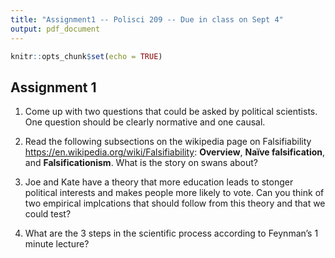 ```yaml
---
title: "Assignment1 -- Polisci 209 -- Due in class on Sept 4"
output: pdf_document
---
```


```r
knitr::opts_chunk$set(echo = TRUE)
```

## Assignment 1
1. Come up with two questions that could be asked by political scientists. One question should be clearly normative and one causal. 

2. Read the following subsections on the wikipedia page on Falsifiability [https://en.wikipedia.org/wiki/Falsifiability](https://en.wikipedia.org/wiki/Falsifiability): __Overview__, __Naïve falsification__, and __Falsificationism__. What is the story on swans about?

3. Joe and Kate have a theory that more education leads to stonger political interests and makes people more likely to vote. Can you think of two empirical implcations that should follow from this theory and that we could test?

4. What are the 3 steps in the scientific process according to Feynman's 1 minute lecture?